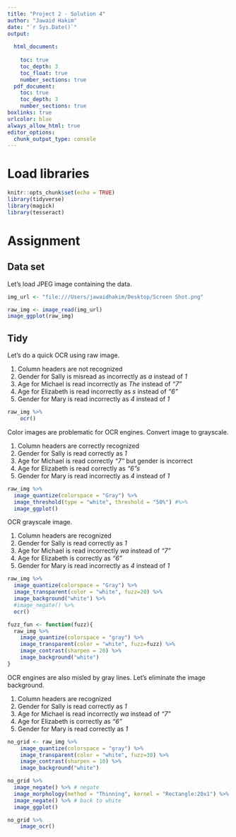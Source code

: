 ```yaml
---
title: "Project 2 - Solution 4"
author: "Jawaid Hakim"
date: "`r Sys.Date()`"
output:
  
  html_document:
    
    toc: true
    toc_depth: 3
    toc_float: true
    number_sections: true
  pdf_document: 
    toc: true
    toc_depth: 3
    number_sections: true
boxlinks: true
urlcolor: blue
always_allow_html: true
editor_options: 
  chunk_output_type: console
---
```


# Load libraries

```r
knitr::opts_chunk$set(echo = TRUE)
library(tidyverse)
library(magick)
library(tesseract)
```

# Assignment

## Data set

Let's load JPEG image containing the data.

```r
img_url <- "file:///Users/jawaidhakim/Desktop/Screen Shot.png"

raw_img <- image_read(img_url)
image_ggplot(raw_img)
```

## Tidy

Let's do a quick OCR using raw image.

1. Column headers are not recognized 
1. Gender for Sally is misread as incorrectly as *a* instead of *1*
1. Age for Michael is read incorrectly as  *The* instead of *"7"*
1. Age for Elizabeth is read incorrectly as *s* instead of *"6"*
1. Gender for Mary is read incorrectly as *4* instead of *1*

```r
raw_img %>% 
    ocr()
```

Color images are problematic for OCR engines. Convert image to grayscale.

1. Column headers are correctly recognized 
1. Gender for Sally is read correctly as *1*
1. Age for Michael is read correctly *"7"* but gender is incorrect
1. Age for Elizabeth is read correctly as *"6"s*
1. Gender for Mary is read incorrectly as *4* instead of *1*


```r
raw_img %>% 
  image_quantize(colorspace = "Gray") %>% 
  image_threshold(type = "white", threshold = "50%") #%>%
  image_ggplot()
```

OCR grayscale image.

1. Column headers are recognized 
1. Gender for Sally is read correctly as *1*
1. Age for Michael is read incorrectly *wa* instead of *"7"*
1. Age for Elizabeth is correctly as *"6"*
1. Gender for Mary is read incorrectly as *4* instead of *1*

```r
raw_img %>% 
  image_quantize(colorspace = "Gray") %>% 
  image_transparent(color = "white", fuzz=20) %>% 
  image_background("white") %>%
  #image_negate() %>%
  ocr()
```


```r
fuzz_fun <- function(fuzz){
  raw_img %>% 
    image_quantize(colorspace = "gray") %>% 
    image_transparent(color = "white", fuzz=fuzz) %>% 
    image_contrast(sharpen = 20) %>%
    image_background("white")
}
```

OCR engines are also misled by gray lines. Let's eliminate the image background.

1. Column headers are recognized 
1. Gender for Sally is read correctly as *1*
1. Age for Michael is read incorrectly *wa* instead of *"7"*
1. Age for Elizabeth is correctly as *"6"*
1. Gender for Mary is read correctly as *1*

```r
no_grid <- raw_img %>% 
    image_quantize(colorspace = "gray") %>% 
    image_transparent(color = "white", fuzz=30) %>% 
    image_contrast(sharpen = 10) %>%
    image_background("white") 
```

```r
no_grid %>%
  image_negate() %>% # negate
  image_morphology(method = "Thinning", kernel = "Rectangle:20x1") %>%
  image_negate() %>% # back to white
  image_ggplot()
```

```r
no_grid %>% 
    image_ocr()
```

